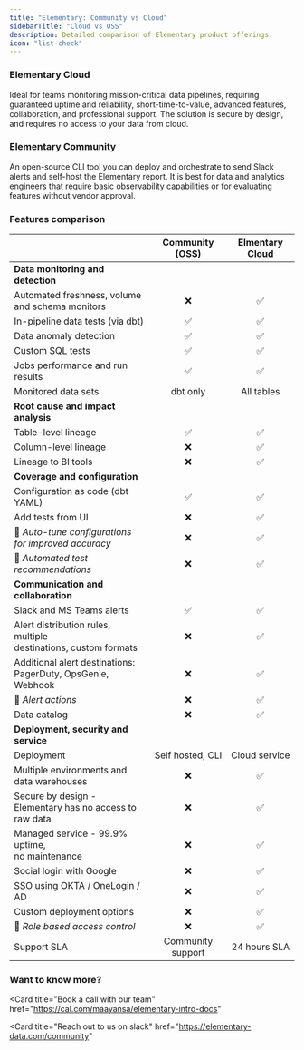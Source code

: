 ```yaml
---
title: "Elementary: Community vs Cloud"
sidebarTitle: "Cloud vs OSS"
description: Detailed comparison of Elementary product offerings. 
icon: "list-check"
---
```


### Elementary Cloud
Ideal for teams monitoring mission-critical data pipelines, requiring guaranteed uptime and reliability, short-time-to-value, advanced features, collaboration, and professional support. The solution is secure by design, and requires no access to your data from cloud.

### Elementary Community
An open-source CLI tool you can deploy and orchestrate to send Slack alerts and self-host the Elementary report. It is best for data and analytics engineers that require basic observability capabilities or for evaluating features without vendor approval.

### Features comparison

|                                                                       |   Community (OSS)   |  Elmentary Cloud  |
|-----------------------------------------------------------------------|:-------------------:|:-----------------:|
| **Data monitoring and detection**                                     |                     |                   |
| Automated freshness, volume <br/> and schema monitors                 |          ❌          |         ✅         |
| In-pipeline data tests (via dbt)                                      |          ✅          |         ✅         |
| Data anomaly detection                                                |          ✅          |         ✅         |
| Custom SQL tests                                                      |          ✅          |         ✅         |
| Jobs performance and run results                                      |          ✅          |         ✅         |
| Monitored data sets                                                   |      dbt only       |    All tables     |
| **Root cause and impact analysis**                                    |                     |                   |
| Table-level lineage                                                   |          ✅          |         ✅         |
| Column-level lineage                                                  |          ❌          |         ✅         |
| Lineage to BI tools                                                   |          ❌          |         ✅         |
| **Coverage and configuration**                                        |                     |                   |
| Configuration as code (dbt YAML)                                      |          ✅          |         ✅         |
| Add tests from UI                                                     |          ❌          |         ✅         |
| 🚧 *Auto-tune configurations <br/> for improved accuracy*             |          ❌          |         ✅         |
| 🚧 *Automated test recommendations*                                   |          ❌          |         ✅         |
| **Communication and collaboration**                                   |                     |                   |
| Slack and MS Teams alerts                                             |          ✅          |         ✅         |
| Alert distribution rules, multiple <br/> destinations, custom formats |          ❌          |         ✅         |
| Additional alert destinations: <br/> PagerDuty, OpsGenie, Webhook     |          ❌          |         ✅         |
| 🚧 *Alert actions*                                                    |          ❌          |         ✅         |
| Data catalog                                                          |          ❌          |         ✅         |
| **Deployment, security and service**                                  |                     |                   |
| Deployment                                                            |  Self hosted, CLI   |   Cloud service   |
| Multiple environments and data warehouses                             |          ❌          |         ✅         |
| Secure by design - <br/> Elementary has no access to raw data         |          ❌          |         ✅         |
| Managed service - 99.9% uptime,<br/> no maintenance                   |          ❌          |         ✅         |
| Social login with Google                                              |          ❌          |         ✅         |
| SSO using OKTA / OneLogin / AD                                        |          ❌          |         ✅         |
| Custom deployment options                                             |          ❌          |         ✅         |
| 🚧 *Role based access control*                                        |          ❌          |         ✅         |
| Support SLA                                                           |  Community support  |   24 hours SLA    |


### Want to know more?

<Card
title="Book a call with our team"
href="https://cal.com/maayansa/elementary-intro-docs"
></Card>
<Card
title="Reach out to us on slack"
href="https://elementary-data.com/community"
></Card>
